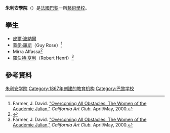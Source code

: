 {{expand French}}
{{Infobox university
| name                  =  朱利安學院<br> Académie Julian
| native_name           = 
| native_name_lang      = 
| image                 =Bashkirtseff - In the Studio.jpg
| image_size = 
| caption = ''The Studio'' (1881) ，由{{tsl|en|Marie Bashkirtseff||Marie Bashkirtseff}}创作
| image_alt             = 
| latin_name            = 
| other_name            = <!-- or: | other_names = -->
| former_name           = <!-- or: | former_names = -->
| motto                 = 
| motto_lang            = 
| mottoeng              = 
| type                  = [[私立学校|私立学校]] {{tsl|en|art school||艺术学院}}
| established           = {{start date|1867}}
| closed                = {{end date|1968}}
| founder               = {{tsl|en|Rodolphe Julian||Rodolphe Julian}}
| parent                =
| affiliation           = 
| religious_affiliation = 
| academic_affiliation  = 
| endowment             = 
| budget                = 
| officer_in_charge     = 
| chairman              = 
| chairperson           = 
| chancellor            = 
| president             = 
| vice-president        = 
| superintendent        = 
| provost               = 
| vice_chancellor       = 
| rector                = 
| principal             = 
| dean                  = 
| director              = 
| head_label            = 
| head                  = 
| academic_staff        = 
| administrative_staff  = 
| students              = 
| undergrad             = 
| postgrad              = 
| doctoral              = 
| other                 = 
| address               = <!-- Please discuss before using -->
| city                  = [[巴黎|巴黎]]
| state          = 
| province              = 
| country               = [[法国|法国]]
| postcode              = <!-- or: | postalcode = --><!-- or: | zipcode = -->
| coordinates           = 
| campus                = 
| language              = 
| free_label            = 
| free                  = 
| colors                = <!-- or: | colours = -->
| website               =
| logo                  = 
| logo_size             = 
| footnotes             = 
}}

'''朱利安學院'''（{{lang|fr|Académie Julian}}）是[[法國|法國]][[巴黎|巴黎]]一所[[藝術|藝術]][[學校|學校]]。

==學生==
*[[皮爾·波納爾|皮爾·波納爾]]
*[[蓋伊·羅斯|蓋伊·羅斯]]（Guy Rose）<ref name="farmer">Farmer, J. David. [http://www.californiaartclub.org/newsletter/articles/article_julian1.shtml "Overcoming All Obstacles: The Women of the Académie Julian,"] {{webarchive|url=https://web.archive.org/web/20081010171216/http://californiaartclub.org/newsletter/articles/article_julian1.shtml |date=2008-10-10 }} ''California Art Club.'' April/May, 2000.</ref>
*Mirra Alfassa<ref>{{cite web |url=http://www.sriaurobindoashram.org/ashram/mother/index.php |title=The Mother |work=sriaurobindoashram.org |year=2013 |accessdate=11 March 2013 |archive-url=https://web.archive.org/web/20141109141542/http://www.sriaurobindoashram.org/ashram/mother/index.php |archive-date=2014-11-09 |dead-url=yes }}</ref>
*[[羅伯特·亨利|羅伯特·亨利]]（Robert Henri）<ref name="farmer">Farmer, J. David. [http://www.californiaartclub.org/newsletter/articles/article_julian1.shtml "Overcoming All Obstacles: The Women of the Académie Julian,"] {{webarchive|url=https://web.archive.org/web/20081010171216/http://californiaartclub.org/newsletter/articles/article_julian1.shtml |date=2008-10-10 }} ''California Art Club.'' April/May, 2000.</ref>

==參考資料==
{{Reflist}}

{{coord|display=title}}
{{Authority control}}
[[Category:朱利安学院|]]
[[Category:1867年创建的教育机构|Category:1867年创建的教育机构]]
[[Category:巴黎学校|Category:巴黎学校]]
{{france-stub}}